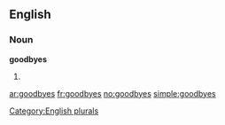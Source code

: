 
==English==

===Noun===
'''goodbyes'''

# {{plural of|[[goodbye]]}}

[[Category:English plurals]]

[[ar:goodbyes]]
[[fr:goodbyes]]
[[no:goodbyes]]
[[simple:goodbyes]]